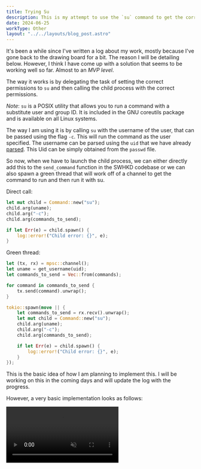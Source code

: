 ```yaml
---
title: Trying Su
description: This is my attempt to use the `su` command to get the correct permissions for the child process
date: 2024-06-25
workType: Other
layout: "../../layouts/blog_post.astro"
---
```


It's been a while since I've written a log about my work, mostly because I've gone back to the drawing
board for a bit. The reason I will be detailing below.
However, I think I have come up with a solution that seems to be working well so far.
Almost to an *MVP level*.

The way it works is by delegating the task of setting the correct permissions to `su` and 
then calling the child process with the correct permissions.

*Note*: `su` is a POSIX utility that allows you to run a command with a substitute user and group ID.
It is included in the GNU coreutils package and is available on all Linux systems.

The way I am using it is by calling `su` with the username of the user, that can be passed using the
flag `-c`. This will run the command as the user specified.
The username can be parsed using the `uid` that we have already [parsed](/gsoc/logs/uid_works).
This Uid can be simply obtained from the `passwd` file.

So now, when we have to launch the child process, we can either directly add this to the 
`send_command` function in the SWHKD codebase or we can also spawn a green thread that will
work off of a channel to get the command to run and then run it with su.

Direct call:
```rust
let mut child = Command::new("su");
child.arg(uname);
child.arg("-c");
child.arg(commands_to_send);

if let Err(e) = child.spawn() {
    log::error!("Child error: {}", e);
}
```

Green thread:
```rust
let (tx, rx) = mpsc::channel();
let uname = get_username(uid);
let commands_to_send = Vec::from(commands);

for command in commands_to_send {
    tx.send(command).unwrap();
}

tokio::spawn(move || {
    let commands_to_send = rx.recv().unwrap();
    let mut child = Command::new("su");
    child.arg(uname);
    child.arg("-c");
    child.arg(commands_to_send);

    if let Err(e) = child.spawn() {
        log::error!("Child error: {}", e);
    }
});
```

This is the basic idea of how I am planning to implement this. I will be working on this
in the coming days and will update the log with the progress.

However, a very basic implementation looks as follows:

<video src="/vids/su-implementation.mp4" controls muted />

As you can see, there are still some issues that need to be resolved.
The initial login with sudo would not be required when called
from a window manager, but it is required when called from the terminal.

Moreover, the env variables are not being passed correctly, which in some cases is causing the 
GTK applications to not be able to read their cache.
This too can be resolved by passing the env variables correctly. 

I will be working on these issues in the coming days and will update the log with the progress.
